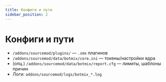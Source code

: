 ```yaml
---
title: Конфиги и пути
sidebar_position: 2
---
```


# Конфиги и пути

- `/addons/sourcemod/plugins/` — `.smx` плагинов  
- `/addons/sourcemod/data/botmix/core.ini` — токены/настройки ядра  
- (опц.) `/addons/sourcemod/data/botmix/report.cfg` — лимиты, шаблоны причин  
- Логи: `addons/sourcemod/logs/botmix_*.log`
